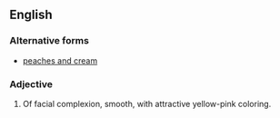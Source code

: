 ==English==

===Alternative forms===
* [[peaches and cream]]

===Adjective===
{{en-adj|pos=[[peaches]]-[[and]]-[[cream]]}}
# {{idiomatic}} Of facial complexion, smooth, with attractive yellow-pink coloring.